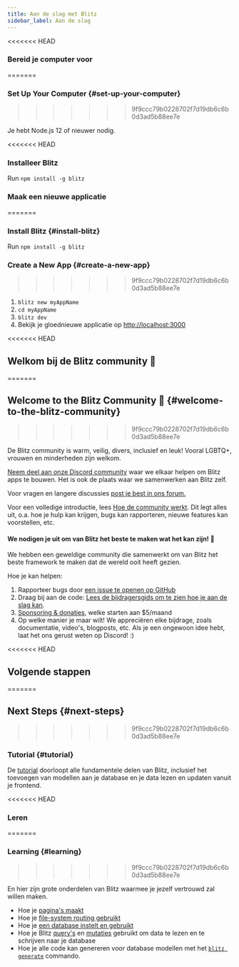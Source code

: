 ```yaml
---
title: Aan de slag met Blitz
sidebar_label: Aan de slag
---
```



<<<<<<< HEAD
### Bereid je computer voor
=======
### Set Up Your Computer {#set-up-your-computer}
>>>>>>> 9f9ccc79b0228702f7d19db6c6b0d3ad5b88ee7e

Je hebt Node.js 12 of nieuwer nodig.

<<<<<<< HEAD
### Installeer Blitz

Run `npm install -g blitz`

### Maak een nieuwe applicatie
=======
### Install Blitz {#install-blitz}

Run `npm install -g blitz`

### Create a New App {#create-a-new-app}
>>>>>>> 9f9ccc79b0228702f7d19db6c6b0d3ad5b88ee7e

1. `blitz new myAppName`
2. `cd myAppName`
3. `blitz dev`
4. Bekijk je gloednieuwe applicatie op [http://localhost:3000](http://localhost:3000)



<<<<<<< HEAD
## Welkom bij de Blitz community 👋
=======
## Welcome to the Blitz Community 👋 {#welcome-to-the-blitz-community}
>>>>>>> 9f9ccc79b0228702f7d19db6c6b0d3ad5b88ee7e

De Blitz community is warm, veilig, divers, inclusief en leuk! Vooral LGBTQ+, vrouwen en minderheden zijn welkom.

[Neem deel aan onze Discord community](https://discord.blitzjs.com) waar we elkaar helpen om Blitz apps te bouwen. Het is ook de plaats waar we samenwerken aan Blitz zelf.

Voor vragen en langere discussies [post je best in ons forum.](https://github.com/blitz-js/blitz/discussions)

Voor een volledige introductie, lees [Hoe de community werkt](./how-the-community-operates). Dit legt alles uit, o.a. hoe je hulp kan krijgen, bugs kan rapporteren, nieuwe features kan voorstellen, etc.

#### We nodigen je uit om van Blitz het beste te maken wat het kan zijn! 🤝

We hebben een geweldige community die samenwerkt om van Blitz het beste framework te maken dat de wereld ooit heeft gezien.

Hoe je kan helpen:

1. Rapporteer bugs door [een issue te openen op GitHub](https://github.com/blitz-js/blitz/issues/new/choose)
1. Draag bij aan de code: [Lees de bijdragersgids om te zien hoe je aan de slag kan](./contributing).
1. [Sponsoring & donaties](https://github.com/blitz-js/blitz#sponsors-and-donations), welke starten aan $5/maand
1. Op welke manier je maar wilt! We appreciëren elke bijdrage, zoals documentatie, video's, blogposts, etc. Als je een ongewoon idee hebt, laat het ons gerust weten op Discord! :)

<<<<<<< HEAD
## Volgende stappen
=======
## Next Steps {#next-steps}
>>>>>>> 9f9ccc79b0228702f7d19db6c6b0d3ad5b88ee7e

### Tutorial {#tutorial}

De [tutorial](./tutorial) doorloopt alle fundamentele delen van Blitz, inclusief het toevoegen van modellen aan je database en je data lezen en updaten vanuit je frontend.

<<<<<<< HEAD
### Leren
=======
### Learning {#learning}
>>>>>>> 9f9ccc79b0228702f7d19db6c6b0d3ad5b88ee7e

En hier zijn grote onderdelen van Blitz waarmee je jezelf vertrouwd zal willen maken.

- Hoe je [pagina's maakt](./pages)
- Hoe je [file-system routing gebruikt](./routing)
- Hoe je [een database instelt en gebruikt](./database-overview)
- Hoe je Blitz [query's](./query-resolvers) en [mutaties](./mutation-resolvers) gebruikt om data te lezen en te schrijven naar je database
- Hoe je alle code kan genereren voor database modellen met het [`blitz generate`](./cli-generate) commando.
